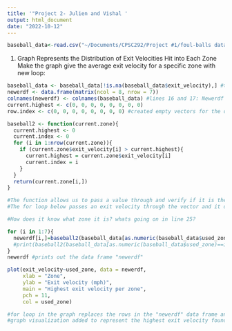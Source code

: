 ```yaml
---
title: '"Project 2- Julien and Vishal '
output: html_document
date: "2022-10-12"
---
```


```r
baseball_data<-read.csv("~/Documents/CPSC292/Project #1/foul-balls data.csv")
```

1.  Graph Represents the Distribution of Exit Velocities Hit into Each Zone
Make the graph give the average exit velocity for a specific zone with new loop:

```r
baseball_data <- baseball_data[!is.na(baseball_data$exit_velocity),] #this function removes all of the NA's from the exit velocity column in the original data set "baeball_data." Cleans up data set. 
newerdf <- data.frame(matrix(ncol = 8, nrow = 7))
colnames(newerdf) <- colnames(baseball_data) #lines 16 and 17: Newerdf is new data frame and in line 17 we gave this new data frame the same column names as in the original data set
current.highest <- c(0, 0, 0, 0, 0, 0, 0, 0)
row.index <- c(0, 0, 0, 0, 0, 0, 0, 0) #created empty vectors for the desired values: the highest exit velocity, and the zone it was found in

baseball2 <- function(current.zone){
  current.highest <- 0
  current.index <- 0
  for (i in 1:nrow(current.zone)){
    if (current.zone$exit_velocity[i] > current.highest){
      current.highest = current.zone$exit_velocity[i]
      current.index = i
    }
  }
  return(current.zone[i,])
}

#The function allows us to pass a value through and verify if it is the highest exit velocity, placing values within our empty vectors: "current highest" and "current index".
#The for loop below passes an exit velocity through the vector and it does it for every row in the current.zone data frame. If the exit velocity value in the next row is a larger value, it replaces the value and stores it in the "current.highest" vector. 

#How does it know what zone it is? whats going on in line 25?

for (i in 1:7){
  newerdf[i,]=baseball2(baseball_data[as.numeric(baseball_data$used_zone)==i,])
  #print(baseball2(baseball_data[as.numeric(baseball_data$used_zone)==i,]))
}
newerdf #prints out the data frame "newerdf"

plot(exit_velocity~used_zone, data = newerdf,
     xlab = "Zone",
     ylab = "Exit velocity (mph)",
     main = "Highest exit velocity per zone",
     pch = 11,
     col = used_zone)

#for loop in the graph replaces the rows in the "newerdf" data frame and sets it equal to the used zone represented by "i" for the original baseball data set. We also needed to convert the used_zone column values to numeric data because they were originally character data
#graph visualization added to represent the highest exit velocity found in each zone. This can help to find where the most dangerous seats are at a baseball game and improve fan safety overall at MLB games. 
```

